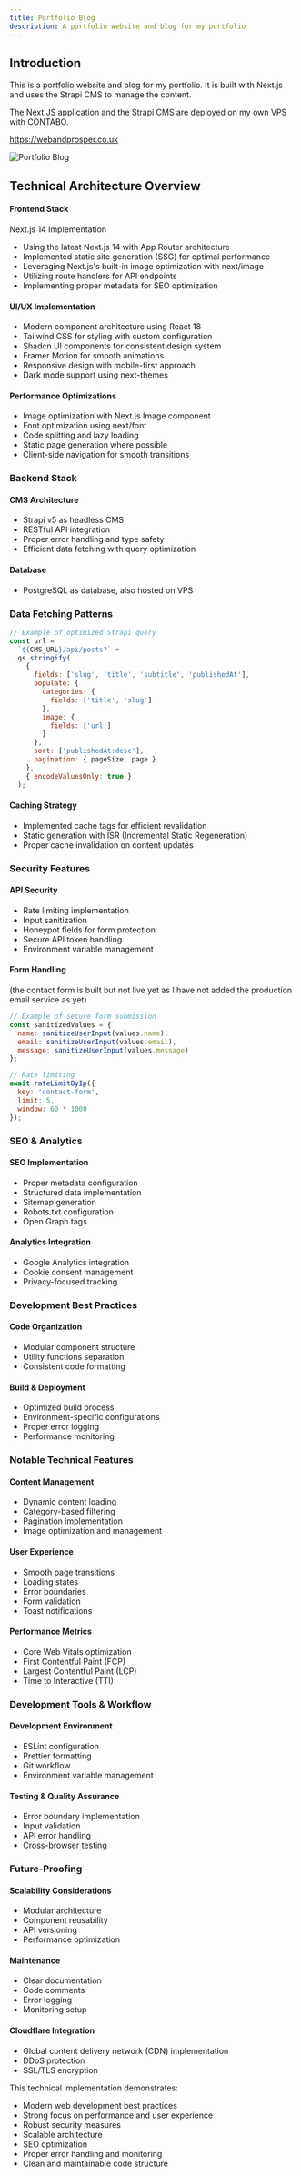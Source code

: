 ```yaml
---
title: Portfolio Blog
description: A portfolio website and blog for my portfolio
---
```



## Introduction

This is a portfolio website and blog for my portfolio. It is built with Next.js and uses the Strapi CMS to manage the content.

The Next.JS application and the Strapi CMS are deployed on my own VPS with CONTABO.

https://webandprosper.co.uk

<Image
  src="/docs/images/mywebsite/my-website-collage.jpg"
  alt="Portfolio Blog"
  width={800}
  height={600}
/>

## Technical Architecture Overview

#### Frontend Stack

Next.js 14 Implementation

- Using the latest Next.js 14 with App Router architecture
- Implemented static site generation (SSG) for optimal performance
- Leveraging Next.js's built-in image optimization with next/image
- Utilizing route handlers for API endpoints
- Implementing proper metadata for SEO optimization

#### UI/UX Implementation

- Modern component architecture using React 18
- Tailwind CSS for styling with custom configuration
- Shadcn UI components for consistent design system
- Framer Motion for smooth animations
- Responsive design with mobile-first approach
- Dark mode support using next-themes

#### Performance Optimizations

- Image optimization with Next.js Image component
- Font optimization using next/font
- Code splitting and lazy loading
- Static page generation where possible
- Client-side navigation for smooth transitions

### Backend Stack

#### CMS Architecture

- Strapi v5 as headless CMS
- RESTful API integration
- Proper error handling and type safety
- Efficient data fetching with query optimization

#### Database

- PostgreSQL as database, also hosted on VPS

### Data Fetching Patterns

```js
// Example of optimized Strapi query
const url =
  `${CMS_URL}/api/posts?` +
  qs.stringify(
    {
      fields: ['slug', 'title', 'subtitle', 'publishedAt'],
      populate: {
        categories: {
          fields: ['title', 'slug']
        },
        image: {
          fields: ['url']
        }
      },
      sort: ['publishedAt:desc'],
      pagination: { pageSize, page }
    },
    { encodeValuesOnly: true }
  );
```

#### Caching Strategy

- Implemented cache tags for efficient revalidation
- Static generation with ISR (Incremental Static Regeneration)
- Proper cache invalidation on content updates

### Security Features

#### API Security

- Rate limiting implementation
- Input sanitization
- Honeypot fields for form protection
- Secure API token handling
- Environment variable management

#### Form Handling

(the contact form is built but not live yet as I have not added the production email service as yet)

```js
// Example of secure form submission
const sanitizedValues = {
  name: sanitizeUserInput(values.name),
  email: sanitizeUserInput(values.email),
  message: sanitizeUserInput(values.message)
};

// Rate limiting
await rateLimitByIp({
  key: 'contact-form',
  limit: 5,
  window: 60 * 1000
});
```

### SEO & Analytics

#### SEO Implementation

- Proper metadata configuration
- Structured data implementation
- Sitemap generation
- Robots.txt configuration
- Open Graph tags

#### Analytics Integration

- Google Analytics integration
- Cookie consent management
- Privacy-focused tracking

### Development Best Practices

#### Code Organization

- Modular component structure
- Utility functions separation
- Consistent code formatting

#### Build & Deployment

- Optimized build process
- Environment-specific configurations
- Proper error logging
- Performance monitoring

### Notable Technical Features

#### Content Management

- Dynamic content loading
- Category-based filtering
- Pagination implementation
- Image optimization and management

#### User Experience

- Smooth page transitions
- Loading states
- Error boundaries
- Form validation
- Toast notifications

#### Performance Metrics

- Core Web Vitals optimization
- First Contentful Paint (FCP)
- Largest Contentful Paint (LCP)
- Time to Interactive (TTI)

### Development Tools & Workflow

#### Development Environment

- ESLint configuration
- Prettier formatting
- Git workflow
- Environment variable management

#### Testing & Quality Assurance

- Error boundary implementation
- Input validation
- API error handling
- Cross-browser testing

### Future-Proofing

#### Scalability Considerations

- Modular architecture
- Component reusability
- API versioning
- Performance optimization

#### Maintenance

- Clear documentation
- Code comments
- Error logging
- Monitoring setup

#### Cloudflare Integration

- Global content delivery network (CDN) implementation
- DDoS protection
- SSL/TLS encryption

This technical implementation demonstrates:

- Modern web development best practices
- Strong focus on performance and user experience
- Robust security measures
- Scalable architecture
- SEO optimization
- Proper error handling and monitoring
- Clean and maintainable code structure
